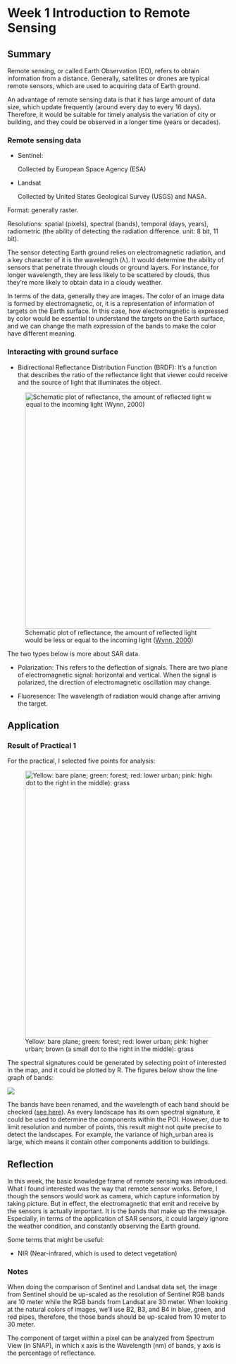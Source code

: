 # Week 1 Introduction to Remote Sensing

## Summary

Remote sensing, or called Earth Observation (EO), refers to obtain information from a distance. Generally, satellites or drones are typical remote sensors, which are used to acquiring data of Earth ground.

An advantage of remote sensing data is that it has large amount of data size, which update frequently (around every day to every 16 days). Therefore, it would be suitable for timely analysis the variation of city or building, and they could be observed in a longer time (years or decades).

### Remote sensing data

-   Sentinel:

    Collected by European Space Agency (ESA)

-   Landsat

    Collected by United States Geological Survey (USGS) and NASA.

Format: generally raster.

Resolutions: spatial (pixels), spectral (bands), temporal (days, years), radiometric (the ability of detecting the radiation difference. unit: 8 bit, 11 bit).

The sensor detecting Earth ground relies on electromagnetic radiation, and a key character of it is the wavelength (λ). It would determine the ability of sensors that penetrate through clouds or ground layers. For instance, for longer wavelength, they are less likely to be scattered by clouds, thus they're more likely to obtain data in a cloudy weather.

In terms of the data, generally they are images. The color of an image data is formed by electromagnetic, or, it is a representation of information of targets on the Earth surface. In this case, how electromagnetic is expressed by color would be essential to understand the targets on the Earth surface, and we can change the math expression of the bands to make the color have different meaning.

### Interacting with ground surface

-   Bidirectional Reflectance Distribution Function (BRDF): It's a function that describes the ratio of the reflectance light that viewer could receive and the source of light that illuminates the object.

![Schematic plot of reflectance, the amount of reflected light would be less or equal to the incoming light ([Wynn, 2000](https://www.cs.princeton.edu/courses/archive/fall06/cos526/tmp/wynn.pdf))](Screenshot%202024-03-01%20at%2015.41.50.png){fig-align="center" width="537"}

The two types below is more about SAR data.

-   Polarization: This refers to the deflection of signals. There are two plane of electromagnetic signal: horizontal and vertical. When the signal is polarized, the direction of electromagnetic oscillation may change.

-   Fluoresence: The wavelength of radiation would change after arriving the target.

## Application

### Result of Practical 1

For the practical, I selected five points for analysis:

![Yellow: bare plane; green: forest; red: lower urban; pink: higher urban; brown (a small dot to the right in the middle): grass](poi.png){fig-align="center" width="606"}

The spectral signatures could be generated by selecting point of interested in the map, and it could be plotted by R. The figures below show the line graph of bands:

![](outputwk1.png){fig-align="center"}

The bands have been renamed, and the wavelength of each band should be checked ([see here](https://gisgeography.com/sentinel-2-bands-combinations/#:~:text=Sentinel%2D2%20carries%20the%20Multispectral,have%20a%2010%2Dmeter%20resolution.)). As every landscape has its own spectral signature, it could be used to determine the components within the POI. However, due to limit resolution and number of points, this result might not quite precise to detect the landscapes. For example, the variance of high_urban area is large, which means it contain other components addition to buildings.

## Reflection

In this week, the basic knowledge frame of remote sensing was introduced. What I found interested was the way that remote sensor works. Before, I though the sensors would work as camera, which capture information by taking picture. But in effect, the electromagnetic that emit and receive by the sensors is actually important. It is the bands that make up the message. Especially, in terms of the application of SAR sensors, it could largely ignore the weather condition, and constantly observing the Earth ground.

Some terms that might be useful:

-   NIR (Near-infrared, which is used to detect vegetation)

### Notes

When doing the comparison of Sentinel and Landsat data set, the image from Sentinel should be up-scaled as the resolution of Sentinel RGB bands are 10 meter while the RGB bands from Landsat are 30 meter. When looking at the natural colors of images, we'll use B2, B3, and B4 in blue, green, and red pipes, therefore, the those bands should be up-scaled from 10 meter to 30 meter.

The component of target within a pixel can be analyzed from Spectrum View (in SNAP), in which x axis is the Wavelength (nm) of bands, y axis is the percentage of reflectance.

